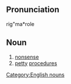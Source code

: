 ==Pronunciation==
rig"ma*role

==Noun==
# [[nonsense]]
# [[petty]] [[procedure]]s

[[Category:English nouns]]